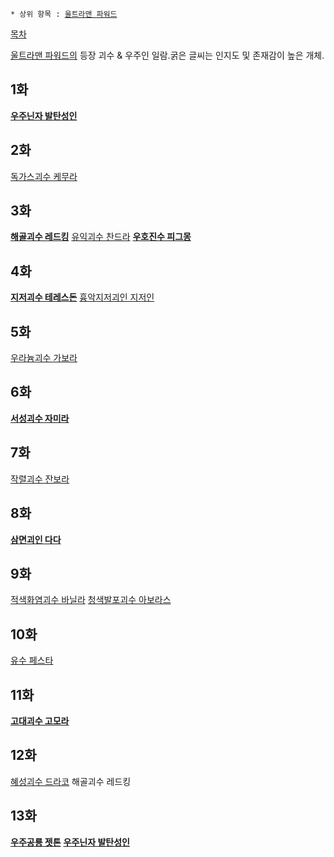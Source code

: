  * 상위 항목 : [[울트라맨 파워드]]

[[목차]]

[[울트라맨 파워드]]의 등장 괴수 & 우주인 일람.굵은 글씨는 인지도 및 존재감이 높은 개체.

== 1화 ==
'''[[우주닌자 발탄성인]]'''

== 2화 ==
[[독가스괴수 케무라]]

== 3화 == 
'''[[해골괴수 레드킹]]'''
[[유익괴수 찬드라]]
'''[[우호진수 피그몽]]'''

== 4화 ==
'''[[지저괴수 테레스돈]]'''
[[흉악지저괴인 지저인]]

== 5화 == 
[[우라늄괴수 가보라]]

== 6화 ==
'''[[서성괴수 자미라]]'''

== 7화 ==
[[작렬괴수 잔보라]]

== 8화 == 
'''[[삼면괴인 다다]]'''

== 9화 == 
[[적색화염괴수 바닐라]]
[[청색발포괴수 아보라스]]

== 10화 ==
[[유수 페스타]]

== 11화 ==
'''[[고대괴수 고모라]]'''

== 12화 ==
[[혜성괴수 드라코]]
해골괴수 레드킹

== 13화 ==
'''[[우주공룡 젯톤]]'''
'''[[우주닌자 발탄성인]]'''
